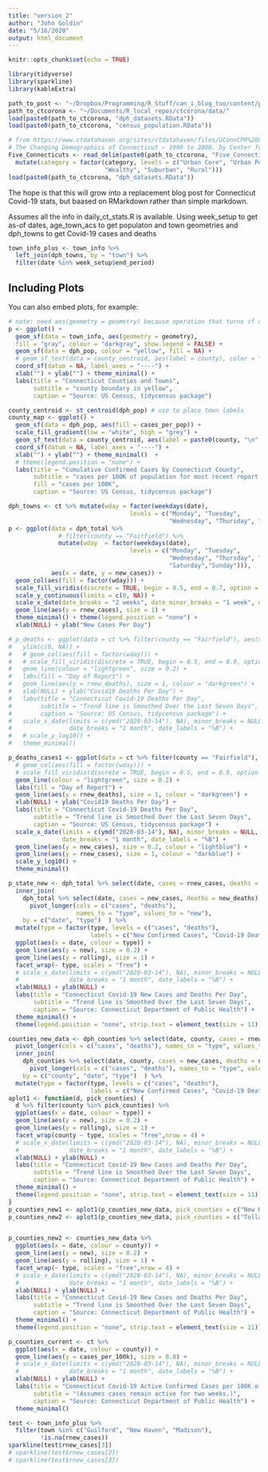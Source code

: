 ```yaml
---
title: "version_2"
author: "John Goldin"
date: "5/16/2020"
output: html_document
---
```


```r
knitr::opts_chunk$set(echo = TRUE)
```

```r
library(tidyverse)
library(sparkline)
library(kableExtra)
```
```r
path_to_post <- "~/Dropbox/Programming/R_Stuff/can_i_blog_too/content/post/2020-03-29-covid19-cases-in-connecticut/"
path_to_ctcorona <- "~/Documents/R_local_repos/ctcorona/data/"
load(paste0(path_to_ctcorona, "dph_datasets.RData"))
load(paste0(path_to_ctcorona, "census_population.RData"))

# from https://www.ctdatahaven.org/sites/ctdatahaven/files/UConnCPR%20Changing%20Demographics-5%20CTs%202004.pdf
# The Changing Demographics of Connecticut — 1990 to 2000. by Center for Population Research  May. 31, 2004
Five_Connecticuts <- read_delim(paste0(path_to_ctcorona, "Five_Connecticuts.txt"),"\t", escape_double = FALSE, trim_ws = TRUE) %>%
  mutate(category = factor(category, levels = c("Urban Core", "Urban Periphery",
                           "Wealthy", "Suburban", "Rural")))
load(paste0(path_to_ctcorona, "dph_datasets.RData"))

```


The hope is that this will grow into a replacement blog post for Connecticut Covid-19 stats, but baased
on RMarkdown rather than simple markdown.


Assumes all the info in daily_ct_stats.R is available.
Using week_setup to get as-of dates,
age_town_acs to get populaton and town geometries
and dph_towns to get Covid-19 cases and deaths




```r
town_info_plus <- town_info %>% 
  left_join(dph_towns, by = "town") %>% 
  filter(date %in% week_setup$end_period)
```

## Including Plots

You can also embed plots, for example:

```r
# note: need aes(geometry = geometry) because operation that turns sf object into tibble loses someting that specifies geometry column for ggplot
p <- ggplot() + 
  geom_sf(data = town_info, aes(geometry = geometry),
  fill = "gray", colour = "darkgray", show.legend = FALSE) +
  geom_sf(data = dph_pop, colour = "yellow", fill = NA) +
  # geom_sf_text(data = county_centroid, aes(label = county), color = "yellow") +
  coord_sf(datum = NA, label_axes = "----") +
  xlab("") + ylab("") + theme_minimal() +
  labs(title = "Connecticut Counties and Towns", 
       subtitle = "county boundary in yellow",
       caption = "Source: US Census, tidycensus package")  
```

```r
county_centroid <- st_centroid(dph_pop) # use to place town labels
county_map <- ggplot() +
  geom_sf(data = dph_pop, aes(fill = cases_per_pop)) +
  scale_fill_gradient(low = "white", high = "grey") +
  geom_sf_text(data = county_centroid, aes(label = paste0(county, "\n", per_pop_label, " per 100K")), color = "black", size = 3) +
  coord_sf(datum = NA, label_axes = "----") +
  xlab("") + ylab("") + theme_minimal()  +
  # theme(legend.position = "none") +
  labs(title = "Cumulative Confirmed Cases by Connecticut County",
       subtitle = "cases per 100K of population for most recent report date",
       fill = "cases per 100K",
       caption = "Source: US Census, tidycensus package")
```


```r
dph_towns <- ct %>% mutate(wday = factor(weekdays(date),
                                  levels = c("Monday", "Tuesday",
                                             "Wednesday", "Thursday", "Friday", "Saturday","Sunday")))
p <- ggplot(data = dph_total %>% 
              # filter(county == "Fairfield") %>% 
              mutate(wday  = factor(weekdays(date),
                                  levels = c("Monday", "Tuesday",
                                             "Wednesday", "Thursday", "Friday",
                                             "Saturday","Sunday"))), 
            aes(x = date, y = new_cases)) +
  geom_col(aes(fill = factor(wday))) + 
  scale_fill_viridis(discrete = TRUE, begin = 0.5, end = 0.7, option = "viridis") + 
  scale_y_continuous(limits = c(0, NA)) +
  scale_x_date(date_breaks = "2 weeks", date_minor_breaks = "1 week", date_labels = "%b %d") +
  geom_line(aes(y = rnew_cases), size = 1) +
  theme_minimal() + theme(legend.position = "none") +
  xlab(NULL) + ylab("New Cases Per Day")

# p_deaths <- ggplot(data = ct %>% filter(county == "Fairfield"), aes(x = date, y = new_deaths)) +
#   ylim(c(0, NA)) +
#   # geom_col(aes(fill = factor(wday))) +
#   # scale_fill_viridis(discrete = TRUE, begin = 0.5, end = 0.9, option = "viridis") +
#   geom_line(colour = "lightgreen", size = 0.2) +
#   labs(fill = "Day of Report") +
#   geom_line(aes(y = rnew_deaths), size = 1, colour = "darkgreen") +
#   xlab(NULL) + ylab("Covid19 Deaths Per Day") +
#   labs(title = "Connecticut Covid-19 Deaths Per Day", 
#        subtitle = "Trend line is Smoothed Over the Last Seven Days",
#        caption = "Source: US Census, tidycensus package") +
#   scale_x_date(limits = c(ymd("2020-03-14"), NA), minor_breaks = NULL,
#                date_breaks = "1 month", date_labels = "%B") +
#   # scale_y_log10() +
#   theme_minimal() 

p_deaths_cases1 <- ggplot(data = ct %>% filter(county == "Fairfield"), aes(x = date, y = new_deaths)) +
  # geom_col(aes(fill = factor(wday))) + 
  # scale_fill_viridis(discrete = TRUE, begin = 0.5, end = 0.9, option = "viridis") + 
  geom_line(colour = "lightgreen", size = 0.2) +
  labs(fill = "Day of Report") +
  geom_line(aes(y = rnew_deaths), size = 1, colour = "darkgreen") +
  xlab(NULL) + ylab("Covid19 Deaths Per Day") +
  labs(title = "Connecticut Covid-19 Deaths Per Day", 
       subtitle = "Trend line is Smoothed Over the Last Seven Days",
       caption = "Source: US Census, tidycensus package") +
  scale_x_date(limits = c(ymd("2020-03-14"), NA), minor_breaks = NULL,
               date_breaks = "1 month", date_labels = "%B") +
  geom_line(aes(y = new_cases), size = 0.2, colour = "lightblue") +
  geom_line(aes(y = rnew_cases), size = 1, colour = "darkblue") +
  scale_y_log10() +
  theme_minimal()

p_state_new <- dph_total %>% select(date, cases = rnew_cases, deaths = rnew_deaths)  %>%  pivot_longer(cols = c("cases", "deaths"), names_to = "type", values_to = "rolling") %>% 
  inner_join(
    dph_total %>% select(date, cases = new_cases, deaths = new_deaths)  %>%
      pivot_longer(cols = c("cases", "deaths"), 
                   names_to = "type", values_to = "new"), 
    by = c("date", "type")  ) %>% 
  mutate(type = factor(type, levels = c("cases", "deaths"), 
                       labels = c("New Confirmed Cases", "Covid-19 Deaths"))) %>% 
  ggplot(aes(x = date, colour = type)) +
  geom_line(aes(y = new), size = 0.2) +
  geom_line(aes(y = rolling), size = 1) +
  facet_wrap(~ type, scales = "free") +
  # scale_x_date(limits = c(ymd("2020-03-14"), NA), minor_breaks = NULL,
  #              date_breaks = "1 month", date_labels = "%B") +
  xlab(NULL) + ylab(NULL) +
  labs(title = "Connecticut Covid-19 New Cases and Deaths Per Day", 
       subtitle = "Trend line is Smoothed Over the Last Seven Days",
       caption = "Source: Connecticut Department of Public Health") +
  theme_minimal() +
  theme(legend.position = "none", strip.text = element_text(size = 11))

counties_new_data <- dph_counties %>% select(date, county, cases = rnew_cases, deaths = rnew_deaths)  %>%  
  pivot_longer(cols = c("cases", "deaths"), names_to = "type", values_to = "rolling") %>% 
  inner_join(
    dph_counties %>% select(date, county, cases = new_cases, deaths = new_deaths)  %>%
      pivot_longer(cols = c("cases", "deaths"), names_to = "type", values_to = "new"), 
    by = c("county", "date", "type")  ) %>% 
  mutate(type = factor(type, levels = c("cases", "deaths"), 
                       labels = c("New Confirmed Cases", "Covid-19 Deaths"))) 
aplot1 <- function(d, pick_counties) {
  d %>% filter(county %in% pick_counties) %>% 
  ggplot(aes(x = date, colour = type)) +
  geom_line(aes(y = new), size = 0.2) +
  geom_line(aes(y = rolling), size = 1) +
  facet_wrap(county ~ type, scales = "free",nrow = 4) +
  # scale_x_date(limits = c(ymd("2020-03-14"), NA), minor_breaks = NULL,
  #              date_breaks = "1 month", date_labels = "%B") +
  xlab(NULL) + ylab(NULL) +
  labs(title = "Connecticut Covid-19 New Cases and Deaths Per Day", 
       subtitle = "Trend line is Smoothed Over the Last Seven Days",
       caption = "Source: Connecticut Department of Public Health") +
  theme_minimal() +
  theme(legend.position = "none", strip.text = element_text(size = 11))
}
p_counties_new1 <- aplot1(p_counties_new_data, pick_counties = c("New Haven", "Fairfield", "Hartford", "Litchfield"))
p_counties_new2 <- aplot1(p_counties_new_data, pick_counties = c("Tolland", "New London", "Middlesex", "Windham"))


p_counties_new2 <- counties_new_data %>%  
  ggplot(aes(x = date, colour = county)) +
  geom_line(aes(y = new), size = 0.2) +
  geom_line(aes(y = rolling), size = 1) +
  facet_wrap(~ type, scales = "free",nrow = 4) +
  # scale_x_date(limits = c(ymd("2020-03-14"), NA), minor_breaks = NULL,
  #              date_breaks = "1 month", date_labels = "%B") +
  xlab(NULL) + ylab(NULL) +
  labs(title = "Connecticut Covid-19 New Cases and Deaths Per Day", 
       subtitle = "Trend line is Smoothed Over the Last Seven Days",
       caption = "Source: Connecticut Department of Public Health") +
  theme_minimal() +
  theme(legend.position = "none", strip.text = element_text(size = 11))

p_counties_current <- ct %>% 
  ggplot(aes(x = date, colour = county)) +
  geom_line(aes(y = cases_per_100k), size = 0.8) +
  # scale_x_date(limits = c(ymd("2020-03-14"), NA), minor_breaks = NULL,
  #              date_breaks = "1 month", date_labels = "%B") +
  xlab(NULL) + ylab(NULL) +
  labs(title = "Connecticut Covid-19 Active Confirmed Cases per 100K of Population", 
       subtitle = "(Assumes cases remain active for two weeks.)",
       caption = "Source: Connecticut Department of Public Health") +
  theme_minimal() 
```



```r
test <- town_info_plus %>% 
  filter(town %in% c("Guilford", "New Haven", "Madison"),
         !is.na(rnew_cases))
sparkline(test$rnew_cases[3])
# sparkline(test$rnew_cases[2])
# sparkline(test$rnew_cases[3])
```


```r

```


